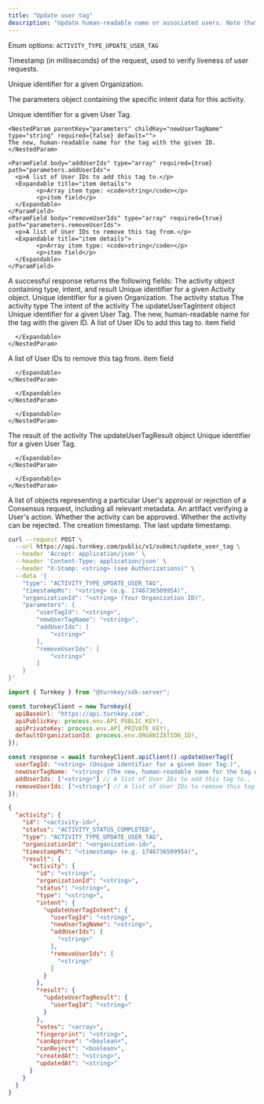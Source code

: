 ```yaml
---
title: "Update user tag"
description: "Update human-readable name or associated users. Note that this activity is atomic: all of the updates will succeed at once, or all of them will fail."
---
```



<EndpointPath type="submit" path="update_user_tag" />

<Authorizations />

<H3Bordered text="Body" />

<ParamField body="type" type="enum<string>" required={true}>

Enum options: `ACTIVITY_TYPE_UPDATE_USER_TAG`
</ParamField>

<ParamField body="timestampMs" type="string" required={true}>

Timestamp (in milliseconds) of the request, used to verify liveness of user requests.
</ParamField>

<ParamField body="organizationId" type="string" required={true}>

Unique identifier for a given Organization.
</ParamField>

<ParamField body="parameters" type="object" required={true} path="parameters">
  <p>The parameters object containing the specific intent data for this activity.</p>
  <Expandable title="details">
    <NestedParam parentKey="parameters" childKey="userTagId" type="string" required={true} default="">
    Unique identifier for a given User Tag.
    </NestedParam>
    
    <NestedParam parentKey="parameters" childKey="newUserTagName" type="string" required={false} default="">
    The new, human-readable name for the tag with the given ID.
    </NestedParam>
    
    <ParamField body="addUserIds" type="array" required={true} path="parameters.addUserIds">
      <p>A list of User IDs to add this tag to.</p>
      <Expandable title="item details">
            <p>Array item type: <code>string</code></p>
            <p>item field</p>
      </Expandable>
    </ParamField>
    <ParamField body="removeUserIds" type="array" required={true} path="parameters.removeUserIds">
      <p>A list of User IDs to remove this tag from.</p>
      <Expandable title="item details">
            <p>Array item type: <code>string</code></p>
            <p>item field</p>
      </Expandable>
    </ParamField>
  </Expandable>
</ParamField>

<H3Bordered text="Response" />
A successful response returns the following fields:

<ResponseField name="activity" type="object" required={true}>
  The activity object containing type, intent, and result
  <Expandable title="activity details">
    <NestedParam parentKey="activity" childKey="id" type="string" required={true}>
Unique identifier for a given Activity object.
</NestedParam>
<NestedParam parentKey="activity" childKey="organizationId" type="string" required={true}>
Unique identifier for a given Organization.
</NestedParam>
<NestedParam parentKey="activity" childKey="status" type="string" required={true}>
The activity status
</NestedParam>
<NestedParam parentKey="activity" childKey="type" type="string" required={true}>
The activity type
</NestedParam>
<NestedParam parentKey="activity" childKey="intent" type="object" required={true}>
      The intent of the activity
      <Expandable title="intent details">
        <NestedParam parentKey="activity.intent" childKey="updateUserTagIntent" type="object" required={true}>
      The updateUserTagIntent object
      <Expandable title="updateUserTagIntent details">
        <NestedParam parentKey="activity.intent.updateUserTagIntent" childKey="userTagId" type="string" required={true}>
Unique identifier for a given User Tag.
</NestedParam>
<NestedParam parentKey="activity.intent.updateUserTagIntent" childKey="newUserTagName" type="string" required={false}>
The new, human-readable name for the tag with the given ID.
</NestedParam>
<NestedParam parentKey="activity.intent.updateUserTagIntent" childKey="addUserIds" type="array" required={true}>
      A list of User IDs to add this tag to.
      <Expandable title="addUserIds details">
        <NestedParam parentKey="activity.intent.updateUserTagIntent.addUserIds" childKey="item" type="string" required={true}>
item field
</NestedParam>

      </Expandable>
    </NestedParam>
<NestedParam parentKey="activity.intent.updateUserTagIntent" childKey="removeUserIds" type="array" required={true}>
      A list of User IDs to remove this tag from.
      <Expandable title="removeUserIds details">
        <NestedParam parentKey="activity.intent.updateUserTagIntent.removeUserIds" childKey="item" type="string" required={true}>
item field
</NestedParam>

      </Expandable>
    </NestedParam>

      </Expandable>
    </NestedParam>

      </Expandable>
    </NestedParam>
<NestedParam parentKey="activity" childKey="result" type="object" required={true}>
      The result of the activity
      <Expandable title="result details">
        <NestedParam parentKey="activity.result" childKey="updateUserTagResult" type="object" required={true}>
      The updateUserTagResult object
      <Expandable title="updateUserTagResult details">
        <NestedParam parentKey="activity.result.updateUserTagResult" childKey="userTagId" type="string" required={true}>
Unique identifier for a given User Tag.
</NestedParam>

      </Expandable>
    </NestedParam>

      </Expandable>
    </NestedParam>
<NestedParam parentKey="activity" childKey="votes" type="array" required={true}>
A list of objects representing a particular User's approval or rejection of a Consensus request, including all relevant metadata.
</NestedParam>
<NestedParam parentKey="activity" childKey="fingerprint" type="string" required={true}>
An artifact verifying a User's action.
</NestedParam>
<NestedParam parentKey="activity" childKey="canApprove" type="boolean" required={true}>
Whether the activity can be approved.
</NestedParam>
<NestedParam parentKey="activity" childKey="canReject" type="boolean" required={true}>
Whether the activity can be rejected.
</NestedParam>
<NestedParam parentKey="activity" childKey="createdAt" type="string" required={true}>
The creation timestamp.
</NestedParam>
<NestedParam parentKey="activity" childKey="updatedAt" type="string" required={true}>
The last update timestamp.
</NestedParam>

  </Expandable>
</ResponseField>

<RequestExample>

```bash title="cURL"
curl --request POST \
  --url https://api.turnkey.com/public/v1/submit/update_user_tag \
  --header 'Accept: application/json' \
  --header 'Content-Type: application/json' \
  --header "X-Stamp: <string> (see Authorizations)" \
  --data '{
    "type": "ACTIVITY_TYPE_UPDATE_USER_TAG",
    "timestampMs": "<string> (e.g. 1746736509954)",
    "organizationId": "<string> (Your Organization ID)",
    "parameters": {
        "userTagId": "<string>",
        "newUserTagName": "<string>",
        "addUserIds": [
            "<string>"
        ],
        "removeUserIds": [
            "<string>"
        ]
    }
}'
```

```javascript title="JavaScript"
import { Turnkey } from "@turnkey/sdk-server";

const turnkeyClient = new Turnkey({
  apiBaseUrl: "https://api.turnkey.com",
  apiPublicKey: process.env.API_PUBLIC_KEY!,
  apiPrivateKey: process.env.API_PRIVATE_KEY!,
  defaultOrganizationId: process.env.ORGANIZATION_ID!,
});

const response = await turnkeyClient.apiClient().updateUserTag({
  userTagId: "<string> (Unique identifier for a given User Tag.)",
  newUserTagName: "<string> (The new, human-readable name for the tag with the given ID.)",
  addUserIds: ["<string>"] // A list of User IDs to add this tag to.,
  removeUserIds: ["<string>"] // A list of User IDs to remove this tag from.
});
```

</RequestExample>

<ResponseExample>

```json 200
{
  "activity": {
    "id": "<activity-id>",
    "status": "ACTIVITY_STATUS_COMPLETED",
    "type": "ACTIVITY_TYPE_UPDATE_USER_TAG",
    "organizationId": "<organization-id>",
    "timestampMs": "<timestamp> (e.g. 1746736509954)",
    "result": {
      "activity": {
        "id": "<string>",
        "organizationId": "<string>",
        "status": "<string>",
        "type": "<string>",
        "intent": {
          "updateUserTagIntent": {
            "userTagId": "<string>",
            "newUserTagName": "<string>",
            "addUserIds": [
              "<string>"
            ],
            "removeUserIds": [
              "<string>"
            ]
          }
        },
        "result": {
          "updateUserTagResult": {
            "userTagId": "<string>"
          }
        },
        "votes": "<array>",
        "fingerprint": "<string>",
        "canApprove": "<boolean>",
        "canReject": "<boolean>",
        "createdAt": "<string>",
        "updatedAt": "<string>"
      }
    }
  }
}
```

</ResponseExample>
